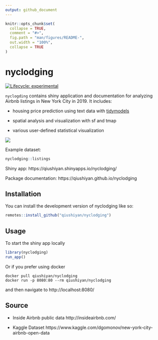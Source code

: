 ```yaml
---
output: github_document
---
```


<!-- README.md is generated from README.Rmd. Please edit that file -->

```r
knitr::opts_chunk$set(
  collapse = TRUE,
  comment = "#>",
  fig.path = "man/figures/README-",
  out.width = "100%",
  collapse = TRUE
)
```

# nyclodging

<!-- badges: start -->
[![Lifecycle: experimental](https://img.shields.io/badge/lifecycle-experimental-orange.svg)](https://lifecycle.r-lib.org/articles/stages.html#experimental)
<!-- badges: end -->

`nyclogding` contains shiny application and documentation for analyzing Airbnb listings in New York City in 2019. It includes:

- housing price prediction using text data with [tidymodels](https://www.tidymodels.org/)

- spatial analysis and visualization with sf and tmap

- various user-defined statistical visualization 


![](./screenshot.png)

Example dataset: 

```r
nyclodging::listings
```


Shiny app:  https://qiushiyan.shinyapps.io/nyclodging/

Package documentation: https://qiushiyan.github.io/nyclodging


## Installation

You can install the development version of nyclodging like so:

``` r
remotes::install_github("qiushiyan/nyclodging")
```

## Usage

To start the shiny app locally

```r
library(nyclodging)
run_app()
```





Or if you prefer using docker 

```
docker pull qiushiyan/nyclodging
docker run -p 8080:80 --rm qiushiyan/nyclodging
```

and then navigate to http://localhost:8080/

## Source 

- Inside Airbnb public data http://insideairbnb.com/

- Kaggle Dataset https://www.kaggle.com/dgomonov/new-york-city-airbnb-open-data


